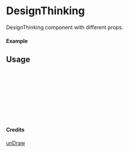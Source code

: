 
<Meta of={DesignThinking} title="unDraw/DesignThinking" />

# DesignThinking

DesignThinking component with different props.

#### Example

<Canvas of={DesignThinking.Primary} />

## Usage

```ts
import { DesignThinking } from "yadl-ui";

const Example = () => {
  return (
      <DesignThinking />
  );
};

export default Example;
```

#### Credits
[unDraw](https://undraw.co/illustrations)
